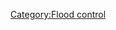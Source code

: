 {{In-river flood management (original)}}
{{Editable at|In-river flood management}}
[[Category:Flood control]]